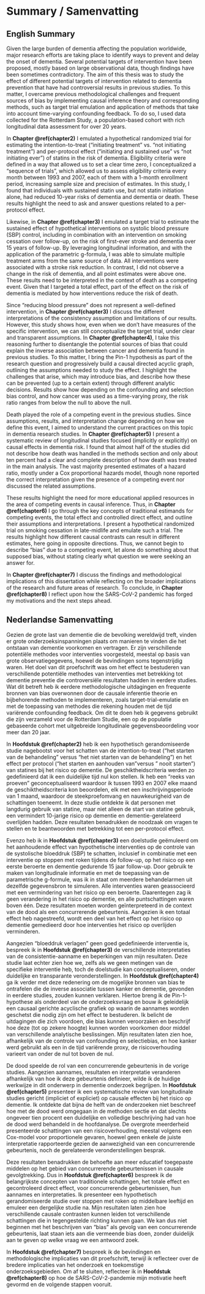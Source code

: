 # Summary / Samenvatting {#chapter9}

\newpage

## English Summary

Given the large burden of dementia affecting the population worldwide, major research efforts are taking place to identify ways to prevent and delay the onset of dementia. Several potential targets of intervention have been proposed, mostly based on large observational data, though findings have been sometimes contradictory. The aim of this thesis was to study the effect of different potential targets of intervention related to dementia prevention that have had controversial results in previous studies. To this matter, I overcame previous methodological challenges and frequent sources of bias by implementing causal inference theory and corresponding methods, such as target trial emulation and application of methods that take into account time-varying confounding feedback. To do so, I used data collected for the Rotterdam Study, a population-based cohort with rich longitudinal data assessment for over 20 years.

In **Chapter \@ref(chapter2)** I emulated a hypothetical randomized trial for estimating the intention-to-treat ("initiating treatment" vs. "not initiating treatment") and per-protocol effect ("initiating and sustained use" vs "not initiating ever") of statins in the risk of dementia. Eligibility criteria were defined in a way that allowed us to set a clear time zero, I conceptualized a "sequence of trials", which allowed us to assess eligibility criteria every month between 1993 and 2007, each of them with a 1-month enrollment period, increasing sample size and precision of estimates. In this study, I found that individuals with sustained statin use, but not statin initiation alone, had reduced 10-year risks of dementia and dementia or death. These results highlight the need to ask and answer questions related to a per-protocol effect.

Likewise, in **Chapter \@ref(chapter3)** I emulated a target trial to estimate the sustained effect of hypothetical interventions on systolic blood pressure (SBP) control, including in combination with an intervention on smoking cessation over follow-up, on the risk of first-ever stroke and dementia over 15 years of follow-up. By leveraging longitudinal information, and with the application of the parametric g-formula, I was able to simulate multiple treatment arms from the same source of data. All interventions were associated with a stroke risk reduction. In contrast, I did not observe a change in the risk of dementia, and all point estimates were above one. These results need to be interpreted in the context of death as a competing event. Given that I targeted a total effect, part of the effect on the risk of dementia is mediated by how interventions reduce the risk of death.

Since "reducing blood pressure" does not represent a well-defined intervention, in **Chapter \@ref(chapter3)** I discuss the different interpretations of the consistency assumption and limitations of our results. However, this study shows how, even when we don't have measures of the specific intervention, we can still conceptualize the target trial, under clear and transparent assumptions. In **Chapter  \@ref(chapter4)**, I take this reasoning further to disentangle the potential sources of bias that could explain the inverse association between cancer and dementia found in previous studies. To this matter, I bring the Pin-1 hypothesis as part of the research question and progressively build a causal directed acyclic graph, outlining the assumptions needed to study the effect. I highlight the challenges that arise, which may introduce bias, and describe how these can be prevented (up to a certain extent) through different analytic decisions. Results show how depending on the confounding and selection bias control, and how cancer was used as a time-varying proxy, the risk ratio ranges from below the null to above the null.

Death played the role of a competing event in the previous studies. Since assumptions, results, and interpretation change depending on how we define this event, I aimed to understand the current practices on this topic in dementia research studies. In **Chapter \@ref(chapter5)** I present a systematic review of longitudinal studies focused (implicitly or explicitly) on causal effects in dementia risk. I found that almost half of the studies did not describe how death was handled in the methods section and only about ten percent had a clear and complete description of how death was treated in the main analysis. The vast majority presented estimates of a hazard ratio, mostly under a Cox proportional hazards model, though none reported the correct interpretation given the presence of a competing event nor discussed the related assumptions.

These results highlight the need for more educational applied resources in the area of competing events in causal inference. Thus, in **Chapter \@ref(chapter6)** I go through the key concepts of traditional estimands for competing events, the total effect and controlled direct effect, and outline their assumptions and interpretations. I present a hypothetical randomized trial on smoking cessation in late-midlife and emulate such a trial. The results highlight how different causal contrasts can result in different estimates, here going in opposite directions. Thus, we cannot begin to describe "bias" due to a competing event, let alone do something about that supposed bias, without stating clearly what question we were seeking an answer for.

In **Chapter \@ref(chapter7)** I discuss the findings and methodological implications of this dissertation while reflecting on the broader implications of the research and future areas of research. To conclude, in **Chapter \@ref(chapter8)** I reflect upon how the SARS-CoV-2 pandemic has forged my motivations and the next steps ahead.

## Nederlandse Samenvatting

Gezien de grote last van dementie die de bevolking wereldwijd treft, vinden er grote onderzoeksinspanningen plaats om manieren te vinden die het ontstaan van dementie voorkomen en vertragen. Er zijn verschillende potentiële methodes voor interventies voorgesteld, meestal op basis van grote observatiegegevens, hoewel de bevindingen soms tegenstrijdig waren. Het doel van dit proefschrift was om het effect te bestuderen van verschillende potentiële methodes van interventies met betrekking tot dementie preventie die controversiële resultaten hadden in eerdere studies. Wat dit betreft heb ik eerdere methodologische uitdagingen en frequente bronnen van bias overwonnen door de causale inferentie theorie en bijbehorende methoden te implementeren, zoals target-trial-emulatie en met de toepassing van methodes die rekening houden met de tijd variërende confounding feedback. Om dit te doen heb ik gegevens gebruikt die zijn verzameld voor de Rotterdam Studie, een op de populatie gebaseerde cohort met uitgebreide longitudinale gegevensbeoordeling voor meer dan 20 jaar.

In **Hoofdstuk \@ref(chapter2)** heb ik een hypothetisch gerandomiseerde studie nagebootst voor het schatten van de intention-to-treat ("het starten van de behandeling" versus "het niet starten van de behandeling") en het effect per protocol ("het starten en aanhouden van "versus " nooit starten") van statines bij het risico op dementie. De geschiktheidscriteria werden zo gedefinieerd dat ik een duidelijke tijd nul kon stellen. Ik heb een "reeks van proeven" geconceptualiseerd waardoor ik tussen 1993 en 2007 elke maand de geschiktheidscriteria kon beoordelen, elk met een inschrijvingsperiode van 1 maand, waardoor de steekproefomvang en nauwkeurigheid van de schattingen toeneemt. In deze studie ontdekte ik dat personen met langdurig gebruik van statine, maar niet alleen de start van statine gebruik, een vermindert 10-jarige risico op dementie en dementie-gerelateerd overlijden hadden. Deze resultaten benadrukken de noodzaak om vragen te stellen en te beantwoorden met betrekking tot een per-protocol effect.

Evenzo heb ik in **Hoofdstuk \@ref(chapter3)** een doelstudie geëmuleerd om het aanhoudende effect van hypothetische interventies op de controle van de systolische bloeddruk (SBP) te schatten, inclusief in combinatie met een interventie op stoppen met roken tijdens de follow-up, op het risico op een eerste beroerte en dementie gedurende 15 jaar follow-up. Door gebruik te maken van longitudinale informatie en met de toepassing van de parametrische g-formule, was ik in staat om meerdere behandelarmen uit dezelfde gegevensbron te simuleren. Alle interventies waren geassocieerd met een vermindering van het risico op een beroerte. Daarentegen zag ik geen verandering in het risico op dementie, en alle puntschattingen waren boven één. Deze resultaten moeten worden geïnterpreteerd in de context van de dood als een concurrerende gebeurtenis. Aangezien ik een totaal effect heb nagestreefd, wordt een deel van het effect op het risico op dementie gemedieerd door hoe interventies het risico op overlijden verminderen.

Aangezien "bloeddruk verlagen" geen goed gedefinieerde interventie is, bespreek ik in **Hoofdstuk \@ref(chapter3)** de verschillende interpretaties van de consistentie-aanname en beperkingen van mijn resultaten. Deze studie laat echter zien hoe we, zelfs als we geen metingen van de specifieke interventie heb, toch de doelstudie kan conceptualiseren, onder duidelijke en transparante veronderstellingen. In **Hoofdstuk \@ref(chapter4)** ga ik verder met deze redenering om de mogelijke bronnen van bias te ontrafelen die de inverse associatie tussen kanker en dementie, gevonden in eerdere studies, zouden kunnen verklaren. Hiertoe breng ik de Pin-1-hypothese als onderdeel van de onderzoeksvraag en bouw ik geleidelijk een causaal gerichte acyclische grafiek op waarin de aannames worden geschetst die nodig zijn om het effect te bestuderen. Ik belicht de uitdagingen die zich voordoen, die bias kunnen veroorzaken en beschrijf hoe deze (tot op zekere hoogte) kunnen worden voorkomen door middel van verschillende analytische beslissingen. Mijn resultaten laten zien hoe, afhankelijk van de controle van confounding en selectiebias, en hoe kanker werd gebruikt als een in de tijd variërende proxy, de risicoverhouding varieert van onder de nul tot boven de nul.

De dood speelde de rol van een concurrerende gebeurtenis in de vorige studies. Aangezien aannames, resultaten en interpretatie veranderen afhankelijk van hoe ik deze gebeurtenis definieer, wilde ik de huidige werkwijze in dit onderwerp in dementie onderzoek begrijpen. In **Hoofdstuk \@ref(chapter5)** presenteer ik een systematische review van longitudinale studies gericht (impliciet of expliciet) op causale effecten bij het risico op dementie. Ik ontdekte dat bijna de helft van de onderzoeken niet beschreef hoe met de dood werd omgegaan in de methoden sectie en dat slechts ongeveer tien procent een duidelijke en volledige beschrijving had van hoe de dood werd behandeld in de hoofdanalyse. De overgrote meerderheid presenteerde schattingen van een risicoverhouding, meestal volgens een Cox-model voor proportionele gevaren, hoewel geen enkele de juiste interpretatie rapporteerde gezien de aanwezigheid van een concurrerende gebeurtenis, noch de gerelateerde veronderstellingen besprak.

Deze resultaten benadrukken de behoefte aan meer educatief toegepaste middelen op het gebied van concurrerende gebeurtenissen in causale gevolgtrekking. Dus in **Hoofdstuk \@ref(chapter6)** bespreek ik de belangrijkste concepten van traditionele schattingen, het totale effect en gecontroleerd direct effect, voor concurrerende gebeurtenissen, hun aannames en interpretaties. Ik presenteer een hypothetisch gerandomiseerde studie over stoppen met roken op middelbare leeftijd en emuleer een dergelijke studie na. Mijn resultaten laten zien hoe verschillende causale contrasten kunnen leiden tot verschillende schattingen die in tegengestelde richting kunnen gaan. We kan dus niet beginnen met het beschrijven van "bias" als gevolg van een concurrerende gebeurtenis, laat staan iets aan die vermeende bias doen, zonder duidelijk aan te geven op welke vraag we een antwoord zoek.

In **Hoofdstuk \@ref(chapter7)** bespreek ik de bevindingen en methodologische implicaties van dit proefschrift, terwijl ik reflecteer over de bredere implicaties van het onderzoek en toekomstige onderzoeksgebieden. Om af te sluiten, reflecteer ik in **Hoofdstuk \@ref(chapter8)** op hoe de SARS-CoV-2-pandemie mijn motivatie heeft gevormd en de volgende stappen vooruit.
